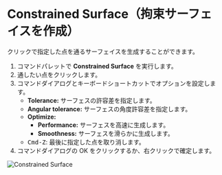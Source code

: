 
# Constrained Surface（拘束サーフェイスを作成）

<Reference shortcut="" command="Constrained Surface" button="" />

クリックで指定した点を通るサーフェイスを生成することができます。

1. コマンドパレットで **Constrained Surface** を実行します。
2. 通したい点をクリックします。
3. コマンドダイアログとキーボードショートカットでオプションを設定します。
    - **Tolerance:** サーフェスの許容差を指定します。
    - **Angular tolerance:** サーフェスの角度許容差を指定します。
    - **Optimize:**
        - **Performance:** サーフェスを高速に生成します。
        - **Smoothness:** サーフェスを滑らかに生成します。
    - <kbd>Cmd-Z</kbd>: 最後に指定した点を取り消します。
4. コマンドダイアログの OK をクリックするか、右クリックで確定します。

![Constrained Surface](/img/constrained-surface.gif)








